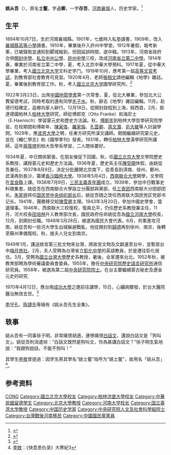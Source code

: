 {{Infobox_person
| name = 姚從吾
| birth_name    = 姚士鳌
| other_names   = 占卿
| image = Yao cong wu in 1940s.jpg
| image size = 180px
| Sex = 
| home town = [[河南|河南]][[襄城县|襄城]]
| nationality   = {{ROC}}
| party = {{KMT}}
| date of birth = {{birth date|1894|10|7}}
| place of birth ={{QING-1862}}[[河南|河南]][[襄城县|襄城]]
| date of death = {{death date and age|1970|4|15|1894|10|7}}
| place of death ={{TWN-ROC}}台北
| resting_place = {{TWN-ROC}}
| occupation    = 
| spouse = [[陳絢|陳絢]]
| children  = 姚大湘、姚大良
| parents  = 
| relatives   =  
| educate =
* 北京中華大學預科
* [[國立北京大学|國立北京大学]]文科史学门
* [[國立北京大学|國立北京大学]]國學研究所
* [[柏林大學|柏林大學]]研究
| past = 
* 教育部社會教育司見習
* [[波恩大學|波恩大學]]東方研究所漢文講師
* [[柏林大學|柏林大學]]漢學研究所講師
* [[國立北京大學|國立北京大學]]文學院歷史系教授
* [[國立河南大學|國立河南大學]]校長
* [[國立台灣大學|國立台灣大學]]教授
}}
'''姚从吾'''（{{bd|1894年|10月7日|1970年|4月15日|}}），原名'''士鳌'''，字'''占卿'''，一字'''存吾'''，[[河南|河南]][[襄城县|襄城]]人，历史学家。<ref name="民國史大事記">{{cite book|editor=李新總主編，[[中國社會科學院|中國社會科學院]]近代史研究所[[中華民國史|中華民國史]]研究室編，韓信夫、姜克夫主編|title=《中華民國史大事記》|location=[[北京|北京]]|publisher=[[中華書局|中華書局]]|date=2011年7月}}</ref>{{rp|8388}}

== 生平 ==
1894年10月7日，生於河南襄城縣。1901年，七歲時入私塾讀書，1909年，改入[[襄城縣高等小學|襄城縣高等小學]]讀書。1910年，畢業後升入許州中學堂。1912年暑假，報考新軍，已被錄取並通知到郾城報到，但因延誤時間，遂中輟。1913年，河南省政府合併[[開封中學|開封中學]]、[[私立中州公學|私立中州公學]]、[[許州中學|許州中學]]三校，改成[[河南省立第二中學|河南省立第二中學]]。1914年春，畢業於河南省立第二中學，夏，考入北京中華大學預科。1917年夏，從中華大學畢業，考入[[國立北京大学|國立北京大学]]文科史学门。1919年10月，應考第一屆[[高等文官考試|高等文官考試]]，到教育部社會教育司見習。1920年4月，老師[[張相文|張相文]]請他編輯《地學》雜誌。夏，畢業後到教育部工作。秋，考入[[國立北京大学|國立北京大学]]國學研究所。<ref>{{cite journal|author1= 王德毅|title= 姚從吾先生年譜|journal= 國立台灣大學歷史學系學報|issue= 第一期|date= 1974-5|page= 97-188|url= http://140.112.142.79/publish/abstract_e.asp?Lang=Chi&paper=%AB%C0%B1q%A7%5E%A5%FD%A5%CD%A6%7E%C3%D0|access-date= 2021-09-12|archive-date= 2022-06-10|archive-url= https://web.archive.org/web/20220610154138/http://140.112.142.79/publish/abstract_e.asp?Lang=Chi&paper=%AB%C0%B1q%A7%5E%A5%FD%A5%CD%A6%7E%C3%D0}}</ref>

1922年3月23日，出席[[中國地質學會|中國地質學會]]第一次常會，夏，從北大畢業，參加北大公費留德考試，同時考取的還有同學[[毛子水|毛子水]]。秋，辭去《地學》雜誌編輯。11月，赴德行程確定，返鄉向家人辭行。12月18日，從開封啟程到上海，經西貢，2月，抵達德國柏林入[[柏林洪堡大學|柏林大學]]研究，師從傅郎克（Otto Franke）和海尼士（E.Haenisch）學習蒙元史和歷史方法論。秋，[[傅斯年|傅斯年]]到柏林大學哲學研究院學習。在校期間和傅斯年、[[陳寅恪|陳寅恪]]、[[羅家倫|羅家倫]]、[[孔雲卿|孔雲卿]]、[[馮文潛|馮文潛]]、[[俞大維|俞大維]]等人討論學問。1929年，應[[波恩大學|波恩大學]]之聘，任東方研究所漢文講師。期間繼續研究蒙元史，並在《輔仁學志》和《國學季刊》發表。1931年，轉任[[柏林洪堡大學|柏林大學]]漢學研究所講師，這年[[蔣復璁|蔣復璁]]到柏大哲學系學習，二人關係要好。

1934年夏，中日關係緊張，在朋友催促下回國，秋，任[[國立北京大學|國立北京大學]]文學院歷史系教授，講授蒙元史和歷史方法論。1936年夏，歷史系主任[[陳受頤|陳受頤]]休假，由姚從吾兼任。1937年8月9日，決定分批離開北京南下，從青島到濟南、徐州、鄭州、武漢再到長沙，籌建[[長沙臨時大學|長沙臨時大學]]。1938年5月4日，[[西南聯合大學|西南聯合大學]]開學，文學院在[[宜良縣|宜良縣]]上課。1938年7月9日，[[三民主義青年團|三民主義青年團]]成立。1939年，參加中日戰事史料徵集會。姚從吾在西南聯合大學設立分團部與黨部，任[[三青团|三青团]]西南联大分团部团长。[[朱家骅|朱家骅]]转任[[国民党中央组织部|国民党中央组织部长]]后，姚從吾随之改任西南联大国民党区党部书记长。1941年，團務移交給[[陳雪屏|陳雪屏]]主理。1943年3月20日，參加中國史學會，當選理事。1946年，西南聯大三校復校，復員北平，仍任歷史系教授兼主任，11月，河大校長[[田培林|田培林]]升入教育部次長，國民政府任命姚從吾為[[國立河南大學|國立河南大學]]校長，12月，到開封任職。1948年3月28日，被選為國民大會代表。6月，共軍進攻河南，姚從吾和一些河大學生出城躲避戰亂，他從開封到[[歸德|歸德]]再到徐州、南京，後轉至蘇州準備復校。秋，接夫人兒女到南京。

1949年1月，護送故宮第三批文物來台灣，將故宮文物及文獻運至台中，並暫居台中[[梅月旅社|梅月旅社]]。2月，夫人受聘為台灣省立[[彰化中學|彰化中學]]的英語教員，於是遷往彰化居住。3月，受聘為[[國立台灣大學|國立台灣大學]]歷史系教授，暑後，全家遷來台北。1952年秋，被教育部聘為學術審議委員會委員。1955年，擔任[[中央研究院|中央研究院]][[歷史語言研究所|歷史語言研究所]]通信研究員。1958年，被選為第二屆[[中央研究院院士|中央研究院院士]]。在台主要繼續蒙古秘史及遼金元史的研究.

1970年4月12日，應台南[[成功大學|成功大學]]之邀前往講學，15日，心臟病驟發，於台大醫院醫治無效去世。<ref>{{cite journal |author1=[[吳相湘|吳相湘]] |title=〈姚從吾師盡瘁史學〉 |journal=[[傳記文學|傳記文學]] |date=1970 |volume=十六 |issue=五}}</ref>

[[李守孔|李守孔]]、[[陈捷先|陈捷先]]等辑有《姚从吾先生全集》。

== 轶事 ==
姚从吾有一同事徐子明，非常痛恨胡適，連帶痛恨[[白話文|白話文]]，還說白話文是「狗叫文」。姚從吾則消遣徐：“白話文既然是狗叫文，你為甚講白話文？”徐子明生氣地說：“我跟狗說話，不能不狗叫！”

其學生[[李敖|李敖]]曾提過：因学生將其學名“姚士鳌”戏呼为“姚土鳖”，故用名「姚从吾」<ref>[[李敖|李敖]]：《快意恩仇录》大寒紀3</ref>。
== 参考资料 ==
{{Reflist|2}}

{{中央研究院第二届院士}}

{{Authority control}}
{{DEFAULTSORT:YAO}}
[[Category:姚姓|CONG]]
[[Category:國立北京大學校友|Category:國立北京大學校友]]
[[Category:柏林洪堡大學校友|Category:柏林洪堡大學校友]]
[[Category:中華民國留德學生|Category:中華民國留德學生]]
[[Category:北京大學教授|Category:北京大學教授]]
[[Category:河南大学校长|Category:河南大学校长]]
[[Category:国立臺湾大学教授|Category:国立臺湾大学教授]]
[[Category:中国历史学家|Category:中国历史学家]]
[[Category:中央研究院人文及社會科學組院士|Category:中央研究院人文及社會科學組院士]]
[[Category:台灣戰後河南移民|Category:台灣戰後河南移民]]
[[Category:中國國民黨黨員|Category:中國國民黨黨員]]